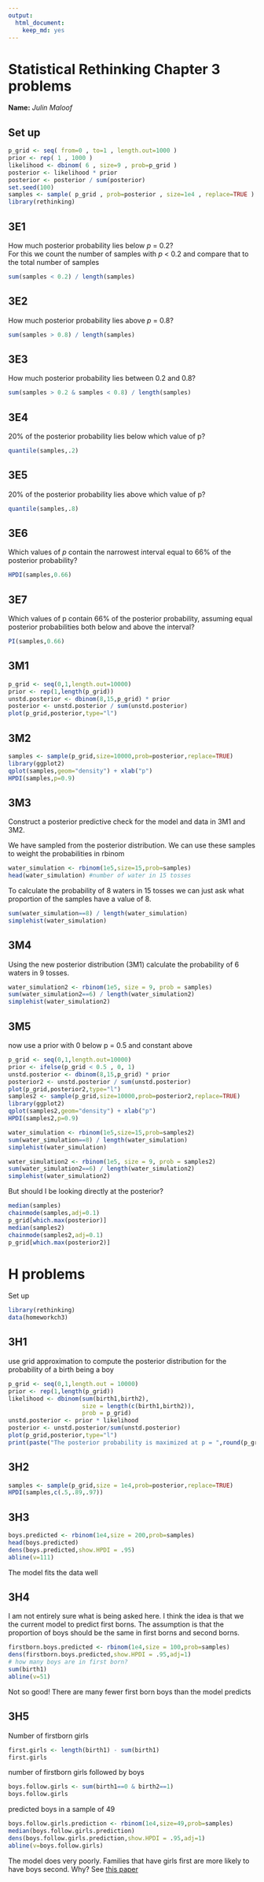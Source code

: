 ```yaml
---
output: 
  html_document: 
    keep_md: yes
---
```

# Statistical Rethinking Chapter 3 problems

__Name:__ _Julin Maloof_

## Set up

```r
p_grid <- seq( from=0 , to=1 , length.out=1000 )
prior <- rep( 1 , 1000 )
likelihood <- dbinom( 6 , size=9 , prob=p_grid )
posterior <- likelihood * prior
posterior <- posterior / sum(posterior)
set.seed(100)
samples <- sample( p_grid , prob=posterior , size=1e4 , replace=TRUE )
library(rethinking)
```

## 3E1
How much posterior probability lies below _p_ = 0.2?  
For this we count the number of samples with _p_ < 0.2 and compare that to the total number of samples
```r
sum(samples < 0.2) / length(samples)
```

## 3E2
How much posterior probability lies above _p_ = 0.8?
```r
sum(samples > 0.8) / length(samples)
```

## 3E3
How much posterior probability lies between 0.2 and 0.8?
```r
sum(samples > 0.2 & samples < 0.8) / length(samples)
```

## 3E4
20% of the posterior probability lies below which value of p?
```r
quantile(samples,.2)
```

## 3E5
20% of the posterior probability lies above which value of p?
```r
quantile(samples,.8)
```

## 3E6
Which values of _p_ contain the narrowest interval equal to 66% of the posterior probability?
```r
HPDI(samples,0.66)
```

## 3E7
Which values of p contain 66% of the posterior probability, assuming equal posterior probabilities both below and above the interval?
```r
PI(samples,0.66)
```

## 3M1

```r
p_grid <- seq(0,1,length.out=10000)
prior <- rep(1,length(p_grid))
unstd.posterior <- dbinom(8,15,p_grid) * prior
posterior <- unstd.posterior / sum(unstd.posterior)
plot(p_grid,posterior,type="l")
```

## 3M2

```r
samples <- sample(p_grid,size=10000,prob=posterior,replace=TRUE)
library(ggplot2)
qplot(samples,geom="density") + xlab("p")
HPDI(samples,p=0.9)
```

## 3M3

Construct a posterior predictive check for the model and data in 3M1 and 3M2.

We have sampled from the posterior distribution.  We can use these samples to weight the probabilities in rbinom
```r
water_simulation <- rbinom(1e5,size=15,prob=samples)
head(water_simulation) #number of water in 15 tosses
```

To calculate the probability of 8 waters in 15 tosses we can just ask what proportion of the samples have a value of 8.

```r
sum(water_simulation==8) / length(water_simulation)
simplehist(water_simulation)
```

## 3M4

Using the new posterior distribution (3M1) calculate the probability of 6 waters in 9 tosses.

```r
water_simulation2 <- rbinom(1e5, size = 9, prob = samples)
sum(water_simulation2==6) / length(water_simulation2)
simplehist(water_simulation2)
```

## 3M5

now use a prior with 0 below p = 0.5 and constant above

```r
p_grid <- seq(0,1,length.out=10000)
prior <- ifelse(p_grid < 0.5 , 0, 1)
unstd.posterior <- dbinom(8,15,p_grid) * prior
posterior2 <- unstd.posterior / sum(unstd.posterior)
plot(p_grid,posterior2,type="l")
samples2 <- sample(p_grid,size=10000,prob=posterior2,replace=TRUE)
library(ggplot2)
qplot(samples2,geom="density") + xlab("p")
HPDI(samples2,p=0.9)
```

```r
water_simulation <- rbinom(1e5,size=15,prob=samples2)
sum(water_simulation==8) / length(water_simulation)
simplehist(water_simulation)
```

```r
water_simulation2 <- rbinom(1e5, size = 9, prob = samples2)
sum(water_simulation2==6) / length(water_simulation2)
simplehist(water_simulation2)
```

But should I be looking directly at the posterior?
```r
median(samples)
chainmode(samples,adj=0.1)
p_grid[which.max(posterior)]
median(samples2)
chainmode(samples2,adj=0.1)
p_grid[which.max(posterior2)]
```

# H problems

Set up
```r
library(rethinking)
data(homeworkch3)
```

## 3H1
use grid approximation to compute the posterior distribution for the probability of a birth being a boy
```r
p_grid <- seq(0,1,length.out = 10000)
prior <- rep(1,length(p_grid))
likelihood <- dbinom(sum(birth1,birth2),
                     size = length(c(birth1,birth2)),
                     prob = p_grid)
unstd.posterior <- prior * likelihood
posterior <- unstd.posterior/sum(unstd.posterior)
plot(p_grid,posterior,type="l")
print(paste("The posterior probability is maximized at p = ",round(p_grid[which.max(posterior)],3)))
```

## 3H2

```r
samples <- sample(p_grid,size = 1e4,prob=posterior,replace=TRUE)
HPDI(samples,c(.5,.89,.97))
```

## 3H3

```r
boys.predicted <- rbinom(1e4,size = 200,prob=samples)
head(boys.predicted)
dens(boys.predicted,show.HPDI = .95)
abline(v=111)
```
The model fits the data well

## 3H4

I am not entirely sure what is being asked here.  I think the idea is that we the current model to predict first borns.  The assumption is that the proportion of boys should be the same in first borns and second borns.

```r
firstborn.boys.predicted <- rbinom(1e4,size = 100,prob=samples)
dens(firstborn.boys.predicted,show.HPDI = .95,adj=1)
# how many boys are in first born?
sum(birth1)
abline(v=51)
```
Not so good!  There are many fewer first born boys than the model predicts

## 3H5

Number of firstborn girls
```r
first.girls <- length(birth1) - sum(birth1)
first.girls
```

number of firstborn girls followed by boys
```r
boys.follow.girls <- sum(birth1==0 & birth2==1)
boys.follow.girls
```

predicted boys in a sample of 49

```r
boys.follow.girls.prediction <- rbinom(1e4,size=49,prob=samples)
median(boys.follow.girls.prediction)
dens(boys.follow.girls.prediction,show.HPDI = .95,adj=1)
abline(v=boys.follow.girls)
```
The model does very poorly.  Families that have girls first are more likely to have boys second.  Why?  See [this paper](http://www.bmj.com/content/338/bmj.b1211)

